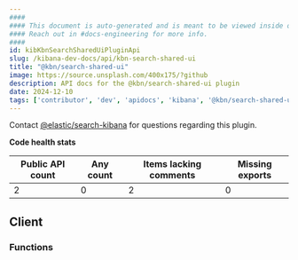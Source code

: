 ```yaml
---
####
#### This document is auto-generated and is meant to be viewed inside our experimental, new docs system.
#### Reach out in #docs-engineering for more info.
####
id: kibKbnSearchSharedUiPluginApi
slug: /kibana-dev-docs/api/kbn-search-shared-ui
title: "@kbn/search-shared-ui"
image: https://source.unsplash.com/400x175/?github
description: API docs for the @kbn/search-shared-ui plugin
date: 2024-12-10
tags: ['contributor', 'dev', 'apidocs', 'kibana', '@kbn/search-shared-ui']
---
```




Contact [@elastic/search-kibana](https://github.com/orgs/elastic/teams/search-kibana) for questions regarding this plugin.

**Code health stats**

| Public API count  | Any count | Items lacking comments | Missing exports |
|-------------------|-----------|------------------------|-----------------|
| 2 | 0 | 2 | 0 |

## Client

### Functions
<DocDefinitionList data={kbnSearchSharedUiObj.client.functions}/>

